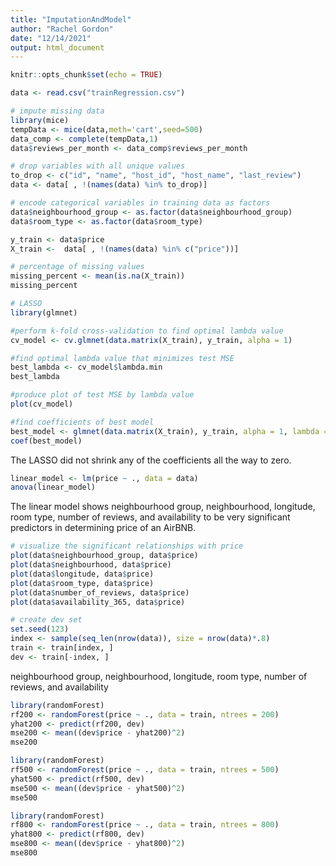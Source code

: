```yaml
---
title: "ImputationAndModel"
author: "Rachel Gordon"
date: "12/14/2021"
output: html_document
---
```


```r
knitr::opts_chunk$set(echo = TRUE)
```


```r
data <- read.csv("trainRegression.csv")
```


```r
# impute missing data
library(mice)
tempData <- mice(data,meth='cart',seed=500)
data_comp <- complete(tempData,1)
data$reviews_per_month <- data_comp$reviews_per_month

# drop variables with all unique values
to_drop <- c("id", "name", "host_id", "host_name", "last_review")
data <- data[ , !(names(data) %in% to_drop)]

# encode categorical variables in training data as factors
data$neighbourhood_group <- as.factor(data$neighbourhood_group)
data$room_type <- as.factor(data$room_type)

y_train <- data$price
X_train <-  data[ , !(names(data) %in% c("price"))]

# percentage of missing values
missing_percent <- mean(is.na(X_train))
missing_percent
```


```r
# LASSO
library(glmnet)

#perform k-fold cross-validation to find optimal lambda value
cv_model <- cv.glmnet(data.matrix(X_train), y_train, alpha = 1)

#find optimal lambda value that minimizes test MSE
best_lambda <- cv_model$lambda.min
best_lambda

#produce plot of test MSE by lambda value
plot(cv_model) 
```


```r
#find coefficients of best model
best_model <- glmnet(data.matrix(X_train), y_train, alpha = 1, lambda = best_lambda)
coef(best_model)
```

The LASSO did not shrink any of the coefficients all the way to zero.


```r
linear_model <- lm(price ~ ., data = data)
anova(linear_model)
```

The linear model shows neighbourhood group, neighbourhood, longitude, room type, number of reviews, and availability to be very significant predictors in determining price of an AirBNB.


```r
# visualize the significant relationships with price
plot(data$neighbourhood_group, data$price)
plot(data$neighbourhood, data$price)
plot(data$longitude, data$price)
plot(data$room_type, data$price)
plot(data$number_of_reviews, data$price)
plot(data$availability_365, data$price)
```


```r
# create dev set
set.seed(123)
index <- sample(seq_len(nrow(data)), size = nrow(data)*.8)
train <- train[index, ]
dev <- train[-index, ]
```

neighbourhood group, neighbourhood, longitude, room type, number of reviews, and availability



```r
library(randomForest)
rf200 <- randomForest(price ~ ., data = train, ntrees = 200)
yhat200 <- predict(rf200, dev)
mse200 <- mean((dev$price - yhat200)^2)
mse200

library(randomForest)
rf500 <- randomForest(price ~ ., data = train, ntrees = 500)
yhat500 <- predict(rf500, dev)
mse500 <- mean((dev$price - yhat500)^2)
mse500

library(randomForest)
rf800 <- randomForest(price ~ ., data = train, ntrees = 800)
yhat800 <- predict(rf800, dev)
mse800 <- mean((dev$price - yhat800)^2)
mse800
```



